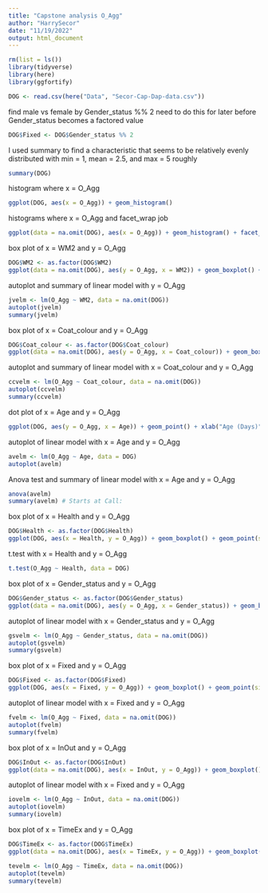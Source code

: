 ```yaml
---
title: "Capstone analysis O_Agg"
author: "HarrySecor"
date: "11/19/2022"
output: html_document
---
```


```r
rm(list = ls())
library(tidyverse)
library(here)
library(ggfortify)
```

```r
DOG <- read.csv(here("Data", "Secor-Cap-Dap-data.csv"))
```

find male vs female by Gender_status %% 2
need to do this for later before Gender_status becomes a factored value

```r
DOG$Fixed <- DOG$Gender_status %% 2
```

I used summary to find a characteristic that seems to be relatively evenly distributed with min = 1, mean = 2.5, and max = 5 roughly
```r
summary(DOG)
```

histogram where x = O_Agg

```r
ggplot(DOG, aes(x = O_Agg)) + geom_histogram()
```

histograms where x = O_Agg and facet_wrap job

```r
ggplot(data = na.omit(DOG), aes(x = O_Agg)) + geom_histogram() + facet_wrap(~WM2)
```

box plot of x = WM2 and y = O_Agg

```r
DOG$WM2 <- as.factor(DOG$WM2)
ggplot(data = na.omit(DOG), aes(y = O_Agg, x = WM2)) + geom_boxplot() + geom_point(size = 4, color = 'lightgrey', alpha = 0.5)
```

autoplot and summary of linear model with y = O_Agg

```r
jvelm <- lm(O_Agg ~ WM2, data = na.omit(DOG))
autoplot(jvelm)
summary(jvelm)
```


box plot of x = Coat_colour and y = O_Agg

```r
DOG$Coat_colour <- as.factor(DOG$Coat_colour)
ggplot(data = na.omit(DOG), aes(y = O_Agg, x = Coat_colour)) + geom_boxplot() + geom_point(size = 4, color = 'lightgrey', alpha = 0.5)
```

autoplot and summary of linear model with x = Coat_colour and y = O_Agg

```r
ccvelm <- lm(O_Agg ~ Coat_colour, data = na.omit(DOG))
autoplot(ccvelm)
summary(ccvelm)
```


dot plot of x = Age and y = O_Agg

```r
ggplot(DOG, aes(y = O_Agg, x = Age)) + geom_point() + xlab("Age (Days)")
```

autoplot of linear model with x = Age and y = O_Agg

```r
avelm <- lm(O_Agg ~ Age, data = DOG)
autoplot(avelm)
```

Anova test and summary of linear model with x = Age and y = O_Agg

```r
anova(avelm)
summary(avelm) # Starts at Call:
```

box plot of x = Health and y = O_Agg

```r
DOG$Health <- as.factor(DOG$Health)
ggplot(DOG, aes(x = Health, y = O_Agg)) + geom_boxplot() + geom_point(size = 4, color = 'lightgrey', alpha = 0.5)
```

t.test with x = Health and y = O_Agg

```r
t.test(O_Agg ~ Health, data = DOG)
```

box plot of x = Gender_status and y = O_Agg

```r
DOG$Gender_status <- as.factor(DOG$Gender_status)
ggplot(data = na.omit(DOG), aes(y = O_Agg, x = Gender_status)) + geom_boxplot() + geom_point(size = 4, color = 'lightgrey', alpha = 0.5)
```

autoplot of linear model with x = Gender_status and y = O_Agg

```r
gsvelm <- lm(O_Agg ~ Gender_status, data = na.omit(DOG))
autoplot(gsvelm)
summary(gsvelm)
```


box plot of x = Fixed and y = O_Agg

```r
DOG$Fixed <- as.factor(DOG$Fixed)
ggplot(DOG, aes(x = Fixed, y = O_Agg)) + geom_boxplot() + geom_point(size = 4, color = 'lightgrey', alpha = 0.5)
```

autoplot of linear model with x = Fixed and y = O_Agg

```r
fvelm <- lm(O_Agg ~ Fixed, data = na.omit(DOG))
autoplot(fvelm)
summary(fvelm)
```

box plot of x = InOut and y = O_Agg

```r
DOG$InOut <- as.factor(DOG$InOut)
ggplot(data = na.omit(DOG), aes(x = InOut, y = O_Agg)) + geom_boxplot() + geom_point(size = 4, color = 'lightgrey', alpha = 0.5)
```

autoplot of linear model with x = Fixed and y = O_Agg

```r
iovelm <- lm(O_Agg ~ InOut, data = na.omit(DOG))
autoplot(iovelm)
summary(iovelm)
```

box plot of x = TimeEx and y = O_Agg

```r
DOG$TimeEx <- as.factor(DOG$TimeEx)
ggplot(data = na.omit(DOG), aes(x = TimeEx, y = O_Agg)) + geom_boxplot() + geom_point(size = 4, color = 'lightgrey', alpha = 0.5)
```


```r
tevelm <- lm(O_Agg ~ TimeEx, data = na.omit(DOG))
autoplot(tevelm)
summary(tevelm)
```



